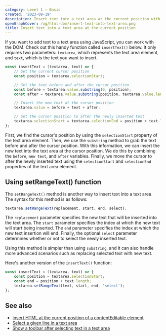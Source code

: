 ```yaml
---
category: Level 1 — Basic
created: '2023-09-19'
description: Insert text into a text area at the current position with JavaScript
openGraphCover: /og/html-dom/insert-text-into-text-area.png
title: Insert text into a text area at the current position
---
```


If you want to add text to a text area using JavaScript, you can work with the DOM. Check out this handy function called `insertText()` below. It only requires two parameters: `textarea`, which represents the text area element, and `text`, which is the text you want to insert.

```js
const insertText = (textarea, text) => {
    // Get the current cursor position
    const position = textarea.selectionStart;

    // Get the text before and after the cursor position
    const before = textarea.value.substring(0, position);
    const after = textarea.value.substring(position, textarea.value.length);

    // Insert the new text at the cursor position
    textarea.value = before + text + after;

    // Set the cursor position to after the newly inserted text
    textarea.selectionStart = textarea.selectionEnd = position + text.length;
};
```

First, we find the cursor's position by using the `selectionStart` property of the text area element. Then, we use the `substring` method to grab the text before and after the cursor position. With this information, we can insert the new text into the text area at the cursor position. We do this by combining the `before`, `new text`, and `after` variables. Finally, we move the cursor to after the newly inserted text using the `selectionStart` and `selectionEnd` properties of the text area element.

## Using setRangeText() function

The `setRangeText()` method is another way to insert text into a text area. The syntax for this method is as follows:

```js
textarea.setRangeText(replacement, start, end, select);
```

The `replacement` parameter specifies the new text that will be inserted into the text area. The `start` parameter specifies the index at which the new text will start being inserted. The `end` parameter specifies the index at which the new text insertion will end. Finally, the optional `select` parameter determines whether or not to select the newly inserted text.

Using this method is simpler than using `substring`, and it can also handle more advanced scenarios such as replacing selected text with new text.

Here's another version of the `insertText()` function:

```js
const insertText = (textarea, text) => {
    const position = textarea.selectionStart;
    const end = position + text.length;
    textarea.setRangeText(text, start, end, 'select');
};
```

## See also

-   [Insert HTML at the current position of a contentEditable element](https://phuoc.ng/collection/html-dom/insert-html-at-the-current-position-of-a-content-editable-element/)
-   [Select a given line in a text area](https://phuoc.ng/collection/html-dom/select-a-given-line-in-a-text-area/)
-   [Show a toolbar after selecting text in a text area](https://phuoc.ng/collection/mirror-a-text-area/show-a-toolbar-after-selecting-text-in-a-text-area/)
